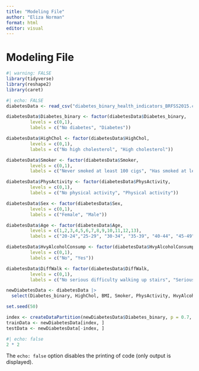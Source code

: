 ```yaml
---
title: "Modeling File"
author: "Eliza Norman"
format: html
editor: visual
---
```


# Modeling File

```r
#| warning: FALSE
library(tidyverse)
library(reshape2)
library(caret)

```

```r

#| echo: FALSE
diabetesData <- read_csv("diabetes_binary_health_indicators_BRFSS2015.csv", show_col_types = FALSE)

diabetesData$Diabetes_binary <- factor(diabetesData$Diabetes_binary,
         levels = c(0,1),
         labels = c("No diabetes", "Diabetes"))

diabetesData$HighChol <- factor(diabetesData$HighChol,
         levels = c(0,1),
         labels = c("No high cholesterol", "High cholesterol"))

diabetesData$Smoker <- factor(diabetesData$Smoker,
         levels = c(0,1),
         labels = c("Never smoked at least 100 cigs", "Has smoked at least 100 cigs"))

diabetesData$PhysActivity <- factor(diabetesData$PhysActivity,
         levels = c(0,1),
         labels = c("No physical activity", "Physical activity"))

diabetesData$Sex <- factor(diabetesData$Sex,
         levels = c(0,1),
         labels = c("Female", "Male"))

diabetesData$Age <- factor(diabetesData$Age,
         levels = c(1,2,3,4,5,6,7,8,9,10,11,12,13),
         labels = c("20-24","25-29", "30-34", "35-39", "40-44", "45-49","51-54","55-59","60-64", "65-69", "70-74", "75-79", "80 or older"))

diabetesData$HvyAlcoholConsump <- factor(diabetesData$HvyAlcoholConsump,
         levels = c(0,1),
         labels = c("No", "Yes"))

diabetesData$DiffWalk <- factor(diabetesData$DiffWalk,
         levels = c(0,1),
         labels = c("No serious difficulty walking up stairs", "Serious difficulty walking stairs"))

newDiabetesData <- diabetesData |>
  select(Diabetes_binary, HighChol, BMI, Smoker, PhysActivity, HvyAlcoholConsump, Sex, Age, DiffWalk)

```

```r
set.seed(50)

index <- createDataPartition(newDiabetesData$Diabetes_binary, p = 0.7, list = FALSE)
trainData <- newDiabetesData[index, ]
testData <- newDiabetesData[-index, ]
```

```r
#| echo: false
2 * 2
```

The `echo: false` option disables the printing of code (only output is displayed).
